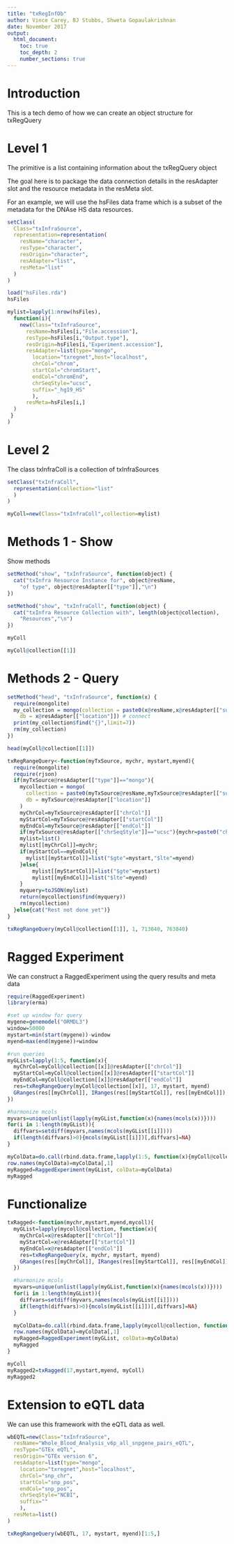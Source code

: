 ```yaml
---
title: "txRegInfOb"
author: Vince Carey, BJ Stubbs, Shweta Gopaulakrishnan
date: November 2017
output:
  html_document:
    toc: true
    toc_depth: 2
    number_sections: true
---
```


# Introduction

This is a tech demo of how we can create an object structure for txRegQuery

# Level 1

The primitive is a list containing information about the txRegQuery object

The goal here is to package the data connection details in the resAdapter slot and the resource metadata in the resMeta slot.

For an example, we will use the hsFiles data frame which is a subset of the metadata for the DNAse HS data resources.


```r
setClass(
  Class="txInfraSource",
  representation=representation(
    resName="character",
    resType="character",
    resOrigin="character",
    resAdapter="list",
    resMeta="list"
  )
)

load("hsFiles.rda")
hsFiles

mylist=lapply(1:nrow(hsFiles),
  function(i){
    new(Class="txInfraSource",
      resName=hsFiles[i,"File.accession"],
      resType=hsFiles[i,"Output.type"],
      resOrigin=hsFiles[i,"Experiment.accession"],
      resAdapter=list(type="mongo",
        location="txregnet",host="localhost",
        chrCol="chrom",
        startCol="chromStart",
        endCol="chromEnd",
        chrSeqStyle="ucsc",
        suffix="_hg19_HS"
        ),
      resMeta=hsFiles[i,]
  )
 }
)

```

# Level 2

The class txInfraColl is a collection of txInfraSources

```r
setClass("txInfraColl",
  representation(collection="list"
  )
)

myColl=new(Class="txInfraColl",collection=mylist)
```

# Methods 1 - Show

Show methods

```r
setMethod("show", "txInfraSource", function(object) {
  cat("txInfra Resource Instance for", object@resName,
    "of type", object@resAdapter[["type"]],"\n")
})

setMethod("show", "txInfraColl", function(object) {
  cat("txInfra Resource Collection with", length(object@collection),
    "Resources","\n")
})

myColl

myColl@collection[[1]]
```

# Methods 2 - Query

```r

setMethod("head", "txInfraSource", function(x) {
  require(mongolite)
  my_collection = mongo(collection = paste0(x@resName,x@resAdapter[["suffix"]]),
    db = x@resAdapter[["location"]]) # connect
  print(my_collection$find("{}",limit=7))
  rm(my_collection)
})

head(myColl@collection[[1]])

txRegRangeQuery<-function(myTxSource, mychr, mystart,myend){
  require(mongolite)
  require(rjson)
  if(myTxSource@resAdapter[["type"]]=="mongo"){
    mycollection = mongo(
      collection = paste0(myTxSource@resName,myTxSource@resAdapter[["suffix"]]),
      db = myTxSource@resAdapter[["location"]]
    )
    myChrCol=myTxSource@resAdapter[["chrCol"]]
    myStartCol=myTxSource@resAdapter[["startCol"]]
    myEndCol=myTxSource@resAdapter[["endCol"]]
    if(myTxSource@resAdapter[["chrSeqStyle"]]=="ucsc"){mychr=paste0("chr",mychr)}
    mylist=list()
    mylist[[myChrCol]]=mychr;
    if(myStartCol==myEndCol){
      mylist[[myStartCol]]=list("$gte"=mystart,"$lte"=myend)
    }else{
        mylist[[myStartCol]]=list("$gte"=mystart)
        mylist[[myEndCol]]=list("$lte"=myend)
    }
    myquery=toJSON(mylist)
    return(mycollection$find(myquery))
    rm(mycollection)
  }else{cat("Rest not done yet")}
}

txRegRangeQuery(myColl@collection[[1]], 1, 713840, 763840)
```


# Ragged Experiment

We can construct a RaggedExperiment using the query results and meta data

```r
require(RaggedExperiment)
library(erma)

#set up window for query
mygene=genemodel("ORMDL3")
window=50000
mystart=min(start(mygene))-window
myend=max(end(mygene))+window

#run queries
myGList=lapply(1:5, function(x){
  myChrCol=myColl@collection[[x]]@resAdapter[["chrCol"]]
  myStartCol=myColl@collection[[x]]@resAdapter[["startCol"]]
  myEndCol=myColl@collection[[x]]@resAdapter[["endCol"]]
  res=txRegRangeQuery(myColl@collection[[x]], 17, mystart, myend)
  GRanges(res[[myChrCol]], IRanges(res[[myStartCol]], res[[myEndCol]]), mcols=res)
})

#harmonize mcols
myvars=unique(unlist(lapply(myGList,function(x){names(mcols(x))})))
for(i in 1:length(myGList)){
  diffvars=setdiff(myvars,names(mcols(myGList[[i]])))
  if(length(diffvars)>0){mcols(myGList[[i]])[,diffvars]=NA}
}

myColData=do.call(rbind.data.frame,lapply(1:5, function(x){myColl@collection[[x]]@resMeta}))
row.names(myColData)=myColData[,1]
myRagged=RaggedExperiment(myGList, colData=myColData)
myRagged

```

# Functionalize

```r
txRagged<-function(mychr,mystart,myend,mycoll){
  myGList=lapply(mycoll@collection, function(x){
    myChrCol=x@resAdapter[["chrCol"]]
    myStartCol=x@resAdapter[["startCol"]]
    myEndCol=x@resAdapter[["endCol"]]
    res=txRegRangeQuery(x, mychr, mystart, myend)
    GRanges(res[[myChrCol]], IRanges(res[[myStartCol]], res[[myEndCol]]), mcols=res)
  })

  #harmonize mcols
  myvars=unique(unlist(lapply(myGList,function(x){names(mcols(x))})))
  for(i in 1:length(myGList)){
    diffvars=setdiff(myvars,names(mcols(myGList[[i]])))
    if(length(diffvars)>0){mcols(myGList[[i]])[,diffvars]=NA}
  }

  myColData=do.call(rbind.data.frame,lapply(mycoll@collection, function(x){x@resMeta}))
  row.names(myColData)=myColData[,1]
  myRagged=RaggedExperiment(myGList, colData=myColData)
  myRagged
}

myColl
myRagged2=txRagged(17,mystart,myend, myColl)
myRagged2
```

# Extension to eQTL data

We can use this framework with the eQTL data as well.

```r
wbEQTL=new(Class="txInfraSource",
  resName="Whole_Blood_Analysis_v6p_all_snpgene_pairs_eQTL",
  resType="GTEx eQTL",
  resOrigin="GTEx version 6",
  resAdapter=list(type="mongo",
    location="txregnet",host="localhost",
    chrCol="snp_chr",
    startCol="snp_pos",
    endCol="snp_pos",
    chrSeqStyle="NCBI",
    suffix=""
    ),
  resMeta=list()
)

txRegRangeQuery(wbEQTL, 17, mystart, myend)[1:5,]

```
